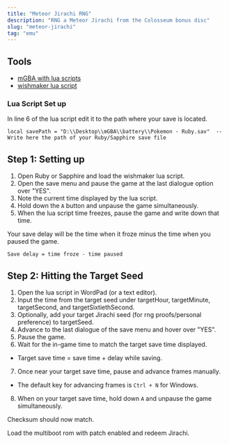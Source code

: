 ```yaml
---
title: "Meteor Jirachi RNG"
description: "RNG a Meteor Jirachi from the Colosseum bonus disc"
slug: "meteor-jirachi"
tag: "emu"
---
```


## Tools

- [mGBA with lua scripts](/mgba-setup)
- [wishmaker lua script](https://github.com/Real96/PokeLua/blob/main/Gen%203/mGBA/RS_RNG_Checksums_mGBA.lua)

### Lua Script Set up

In line 6 of the lua script edit it to the path where your save is located.

```
local savePath = "D:\\Desktop\\mGBA\\battery\\Pokemon - Ruby.sav"  -- Write here the path of your Ruby/Sapphire save file
```

## Step 1: Setting up

1. Open Ruby or Sapphire and load the wishmaker lua script.
2. Open the save menu and pause the game at the last dialogue option over "YES".
3. Note the current time displayed by the lua script.
4. Hold down the `A` button and unpause the game simultaneously.
5. When the lua script time freezes, pause the game and write down that time.

Your save delay will be the time when it froze minus the time when you paused the game.

`Save delay = time froze - time paused`

## Step 2: Hitting the Target Seed

1. Open the lua script in WordPad (or a text editor).
2. Input the time from the target seed under targetHour, targetMinute, targetSecond, and targetSixtiethSecond.
3. Optionally, add your target Jirachi seed (for rng proofs/personal preference) to targetSeed.
4. Advance to the last dialogue of the save menu and hover over "YES".
5. Pause the game.
6. Wait for the in-game time to match the target save time displayed.

- Target save time = save time + delay while saving.

7. Once near your target save time, pause and advance frames manually.

- The default key for advancing frames is `Ctrl + N` for Windows.

8. When on your target save time, hold down `A` and unpause the game simultaneously.

Checksum should now match.

Load the multiboot rom with patch enabled and redeem Jirachi.
